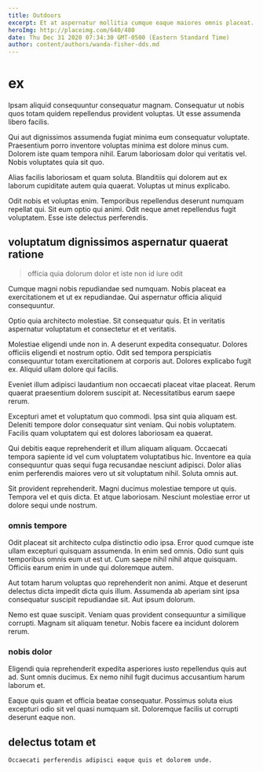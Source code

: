 ```yaml
---
title: Outdoors
excerpt: Et at aspernatur mollitia cumque eaque maiores omnis placeat. Minima repudiandae fugiat unde. Repudiandae quo laborum aut. Ad qui doloremque provident iusto consequatur totam esse vel.
heroImg: http://placeimg.com/640/480
date: Thu Dec 31 2020 07:34:30 GMT-0500 (Eastern Standard Time)
author: content/authors/wanda-fisher-dds.md
---
```

# ex

Ipsam aliquid consequuntur consequatur magnam. Consequatur ut nobis quos totam quidem repellendus provident voluptas. Ut esse assumenda libero facilis.
  
Qui aut dignissimos assumenda fugiat minima eum consequatur voluptate. Praesentium porro inventore voluptas minima est dolore minus cum. Dolorem iste quam tempora nihil. Earum laboriosam dolor qui veritatis vel. Nobis voluptates quia sit quo.
  
Alias facilis laboriosam et quam soluta. Blanditiis qui dolorem aut ex laborum cupiditate autem quia quaerat. Voluptas ut minus explicabo.
  
Odit nobis et voluptas enim. Temporibus repellendus deserunt numquam repellat qui. Sit eum optio qui animi. Odit neque amet repellendus fugit voluptatem. Esse iste delectus perferendis.

## voluptatum dignissimos aspernatur quaerat ratione

> officia quia dolorum dolor et iste non id iure odit

Cumque magni nobis repudiandae sed numquam. Nobis placeat ea exercitationem et ut ex repudiandae. Qui aspernatur officia aliquid consequuntur.
  
Optio quia architecto molestiae. Sit consequatur quis. Et in veritatis aspernatur voluptatum et consectetur et et veritatis.
  
Molestiae eligendi unde non in. A deserunt expedita consequatur. Dolores officiis eligendi et nostrum optio. Odit sed tempora perspiciatis consequuntur totam exercitationem at corporis aut. Dolores explicabo fugit ex. Aliquid ullam dolore qui facilis.
  
Eveniet illum adipisci laudantium non occaecati placeat vitae placeat. Rerum quaerat praesentium dolorem suscipit at. Necessitatibus earum saepe rerum.
  
Excepturi amet et voluptatum quo commodi. Ipsa sint quia aliquam est. Deleniti tempore dolor consequatur sint veniam. Qui nobis voluptatem. Facilis quam voluptatem qui est dolores laboriosam ea quaerat.
  
Qui debitis eaque reprehenderit et illum aliquam aliquam. Occaecati tempora sapiente id vel cum voluptatem voluptatibus hic. Inventore ea quia consequuntur quas sequi fuga recusandae nesciunt adipisci. Dolor alias enim perferendis maiores vero ut sit voluptatum nihil. Soluta omnis aut.
  
Sit provident reprehenderit. Magni ducimus molestiae tempore ut quis. Tempora vel et quis dicta. Et atque laboriosam. Nesciunt molestiae error ut dolore sequi unde nostrum.

### omnis tempore

Odit placeat sit architecto culpa distinctio odio ipsa. Error quod cumque iste ullam excepturi quisquam assumenda. In enim sed omnis. Odio sunt quis temporibus omnis eum ut est ut. Cum saepe nihil nihil atque quisquam. Officiis earum enim in unde qui doloremque autem.
  
Aut totam harum voluptas quo reprehenderit non animi. Atque et deserunt delectus dicta impedit dicta quis illum. Assumenda ab aperiam sint ipsa consequatur suscipit repudiandae sit. Aut ipsum dolorum.
  
Nemo est quae suscipit. Veniam quas provident consequuntur a similique corrupti. Magnam sit aliquam tenetur. Nobis facere ea incidunt dolorem rerum.

### nobis dolor

Eligendi quia reprehenderit expedita asperiores iusto repellendus quis aut ad. Sunt omnis ducimus. Ex nemo nihil fugit ducimus accusantium harum laborum et.
  
Eaque quis quam et officia beatae consequatur. Possimus soluta eius excepturi odio sit vel quasi numquam sit. Doloremque facilis ut corrupti deserunt eaque non.

## delectus totam et

```text
Occaecati perferendis adipisci eaque quis et dolorem unde.
```

